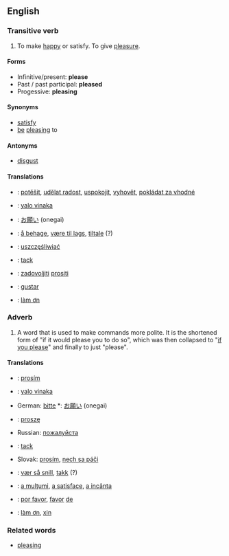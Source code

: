==English==

===Transitive verb===
#To make [[happy]] or satisfy.  To give [[pleasure]].

====Forms====
*Infinitive/present: '''please'''
*Past / past participal: '''pleased'''
*Progessive: '''pleasing'''

====Synonyms====
*[[satisfy]]
*[[be]] [[pleasing]] to

====Antonyms====
*[[disgust]]

====Translations====
*{{cs}}: [[potěšit]], [[udělat radost]], [[uspokojit]], [[vyhovět]], [[pokládat za vhodné]]
*{{fj}}: [[yalo vinaka]]
*{{ja}}: [[お願い]] (onegai)
*{{no}}: [[å behage]], [[være til lags]], [[tiltale]] (?)
*{{pl}}: [[uszczęśliwiać]]
*{{sv}}: [[tack]]
*{{sl}}: [[zadovoljiti]] [[prositi]]
*{{es}}: [[gustar]]
*{{vi}}: [[làm ơn]]

===Adverb===
#A word that is used to make commands more polite.  It is the shortened form of "if it would please you to do so", which was then collapsed to "[[if you please]]" and finally to just "please".

====Translations====
*{{cs}}: [[prosím]]
*{{fj}}: [[yalo vinaka]]
*German: [[bitte]]  *{{ja}}: [[お願い]] (onegai)
*{{pl}}: [[proszę]]
*Russian: [[пoжaлуйстa]]
*{{sv}}: [[tack]]
*Slovak: [[prosím]], [[nech sa páči]]  
*{{no}}: [[vær så snill]], [[takk]] (?)
*{{ro}}: [[a mulţumi]], [[a satisface]], [[a incânta]]
*{{es}}: [[por favor]], [[favor#Spanish|favor]] [[de]]
*{{vi}}: [[làm ơn]], [[xin]]

===Related words===
*[[pleasing]]